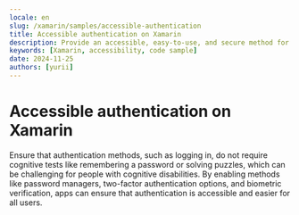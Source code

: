 ```yaml
---
locale: en
slug: /xamarin/samples/accessible-authentication
title: Accessible authentication on Xamarin
description: Provide an accessible, easy-to-use, and secure method for users to authenticate when logging in.
keywords: [Xamarin, accessibility, code sample]
date: 2024-11-25
authors: [yurii]
---
```


# Accessible authentication on Xamarin

Ensure that authentication methods, such as logging in, do not require cognitive tests like remembering a password or solving puzzles, which can be challenging for people with cognitive disabilities. By enabling methods like password managers, two-factor authentication options, and biometric verification, apps can ensure that authentication is accessible and easier for all users.

<CodeSample id="accessible-authentication" platform="xamarin" locale="en"/>
